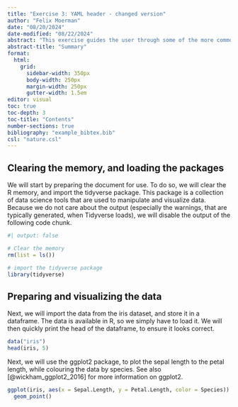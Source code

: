 ```yaml
---
title: "Exercise 3: YAML header - changed version"
author: "Felix Moerman"
date: "08/20/2024"
date-modified: "08/22/2024"
abstract: "This exercise guides the user through some of the more commonly used options for the YAML header of a Quarto file. The presented options are a non-exhaustive list of options, that may be useful to know, when creating your own Quarto reports/dashboard/presentations."
abstract-title: "Summary"
format: 
  html:
    grid: 
      sidebar-width: 350px
      body-width: 250px
      margin-width:	250px
      gutter-width:	1.5em
editor: visual
toc: true
toc-depth: 3
toc-title: "Contents"
number-sections: true
bibliography: "example_bibtex.bib"
csl: "nature.csl"
---
```


## Clearing the memory, and loading the packages

We will start by preparing the document for use. To do so, we will clear the R memory, and import the tidyverse package. This package is a collection of data science tools that are used to manipulate and visualize data. Because we do not care about the output (especially the warnings, that are typically generated, when Tidyverse loads), we will disable the output of the following code chunk.

```r
#| output: false

# Clear the memory
rm(list = ls())

# import the tidyverse package
library(tidyverse)
```

## Preparing and visualizing the data

Next, we will import the data from the iris dataset, and store it in a dataframe. The data is available in R, so we simply have to load it. We will then quickly print the head of the dataframe, to ensure it looks correct.

```r
data("iris")
head(iris, 5)
```

Next, we will use the ggplot2 package, to plot the sepal length to the petal length, while colouring the data by species. See also [@wickham_ggplot2_2016] for more information on ggplot2.

```r
ggplot(iris, aes(x = Sepal.Length, y = Petal.Length, color = Species)) +
  geom_point()
```
